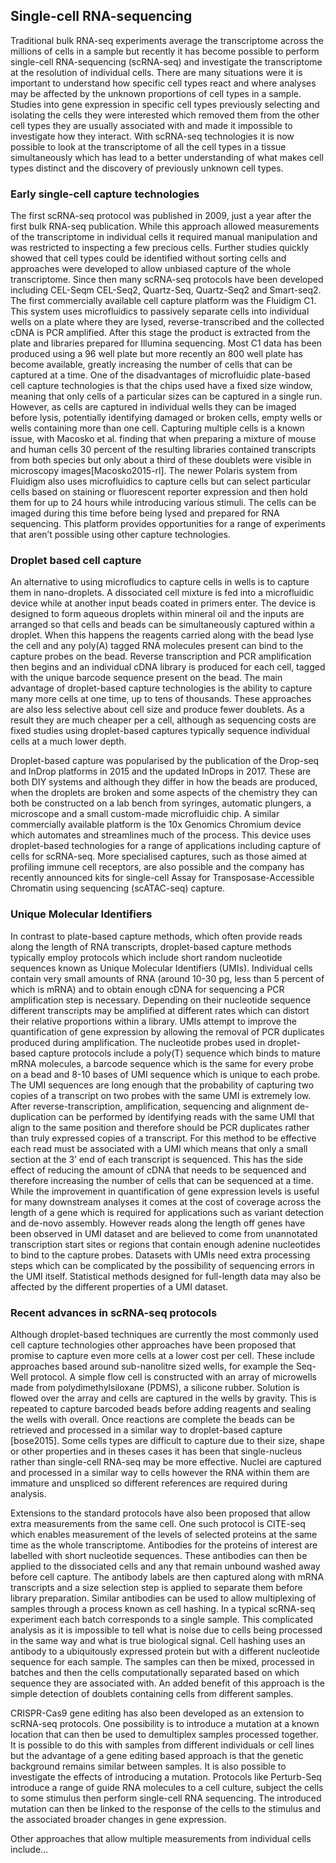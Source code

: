 ## Single-cell RNA-sequencing

Traditional bulk RNA-seq experiments average the transcriptome across the
millions of cells in a sample but recently it has become possible to perform
single-cell RNA-sequencing (scRNA-seq) and investigate the transcriptome at the
resolution of individual cells. There are many situations were it is important
to understand how specific cell types react and where analyses may be affected
by the unknown proportions of cell types in a sample. Studies into gene
expression in specific cell types previously selecting and isolating the cells
they were interested which removed them from the other cell types they are
usually associated with and made it impossible to investigate how they
interact. With scRNA-seq technologies it is now possible to look at the
transcriptome of all the cell types in a tissue simultaneously which has lead
to a better understanding of what makes cell types distinct and the discovery
of previously unknown cell types.

### Early single-cell capture technologies

The first scRNA-seq protocol was published in 2009, just a year after the first
bulk RNA-seq publication. While this approach allowed measurements of the
transcriptome in individual cells it required manual manipulation and was
restricted to inspecting a few precious cells. Further studies quickly showed
that cell types could be identified without sorting cells and approaches were
developed to allow unbiased capture of the whole transcriptome. Since then many
scRNA-seq protocols have been developed including CEL-Seqm CEL-Seq2,
Quartz-Seq, Quartz-Seq2 and Smart-seq2. The first commercially available cell
capture platform was the Fluidigm C1. This system uses microfluidics to
passively separate cells into individual wells on a plate where they are lysed,
reverse-transcribed and the collected cDNA is PCR amplified. After this stage
the product is extracted from the plate and libraries prepared for Illumina
sequencing. Most C1 data has been produced using a 96 well plate but more
recently an 800 well plate has become available, greatly increasing the number
of cells that can be captured at a time. One of the disadvantages of
microfluidic plate-based cell capture technologies is that the chips used have
a fixed size window, meaning that only cells of a particular sizes can be
captured in a single run. However, as cells are captured in individual wells
they can be imaged before lysis, potentially identifying damaged or broken
cells, empty wells or wells containing more than one cell. Capturing multiple
cells is a known issue, with Macosko et al. finding that when preparing a
mixture of mouse and human cells 30 percent of the resulting libraries
contained transcripts from both species but only about a third of these
doublets were visible in microscopy images[Macosko2015-rl]. The newer Polaris
system from Fluidigm also uses microfluidics to capture cells but can select
particular cells based on staining or fluorescent reporter expression and then
hold them for up to 24 hours while introducing various stimuli. The cells can
be imaged during this time before being lysed and prepared for RNA sequencing.
This platform provides opportunities for a range of experiments that aren't
possible using other capture technologies.

### Droplet based cell capture

An alternative to using microfludics to capture cells in wells is to capture
them in nano-droplets. A dissociated cell mixture is fed into a microfluidic
device while at another input beads coated in primers enter. The device is
designed to form aqueous droplets within mineral oil and the inputs are
arranged so that cells and beads can be simultaneously captured within a
droplet. When this happens the reagents carried along with the bead lyse the
cell and any poly(A) tagged RNA molecules present can bind to the capture
probes on the bead. Reverse transcription and PCR amplification then begins and
an individual cDNA library is produced for each cell, tagged with the unique
barcode sequence present on the bead. The main advantage of droplet-based
capture technologies is the ability to capture many more cells at one time, up
to tens of thousands. These approaches are also less selective about cell size
and produce fewer doublets. As a result they are much cheaper per a cell,
although as sequencing costs are fixed studies using droplet-based captures
typically sequence individual cells at a much lower depth.

Droplet-based capture was popularised by the publication of the Drop-seq and
InDrop platforms in 2015 and the updated InDrops in 2017. These are both DIY
systems and although they differ in how the beads are produced, when the
droplets are broken and some aspects of the chemistry they can both be
constructed on a lab bench from syringes, automatic plungers, a microscope and
a small custom-made microfluidic chip. A similar commercially available
platform is the 10x Genomics Chromium device which automates and streamlines
much of the process. This device uses droplet-based technologies for a range of
applications including capture of cells for scRNA-seq. More specialised
captures, such as those aimed at profiling immune cell receptors, are also
possible and the company has recently announced kits for single-cell Assay for
Transposase-Accessible Chromatin using sequencing (scATAC-seq) capture.

### Unique Molecular Identifiers

In contrast to plate-based capture methods, which often provide reads along the
length of RNA transcripts, droplet-based capture methods typically employ
protocols which include short random nucleotide sequences known as Unique
Molecular Identifiers (UMIs). Individual cells contain very small amounts of
RNA (around 10-30 pg, less than 5 percent of which is mRNA) and to obtain
enough cDNA for sequencing a PCR amplification step is necessary. Depending on
their nucleotide sequence different transcripts may be amplified at different
rates which can distort their relative proportions within a library. UMIs
attempt to improve the quantification of gene expression by allowing the
removal of PCR duplicates produced during amplification. The nucleotide probes
used in droplet-based capture protocols include a poly(T) sequence which binds
to mature mRNA molecules, a barcode sequence which is the same for every probe
on a bead and 8-10 bases of UMI sequence which is unique to each probe. The UMI
sequences are long enough that the probability of capturing two copies of a
transcript on two probes with the same UMI is extremely low. After
reverse-transcription, amplification, sequencing and alignment de-duplication
can be performed by identifying reads with the same UMI that align to the same
position and therefore should be PCR duplicates rather than truly expressed
copies of a transcript. For this method to be effective each read must be
associated with a UMI which means that only a small section at the 3' end of
each transcript is sequenced. This has the side effect of reducing the amount
of cDNA that needs to be sequenced and therefore increasing the number of cells
that can be sequenced at a time. While the improvement in quantification of
gene expression levels is useful for many downstream analyses it comes at the
cost of coverage across the length of a gene which is required for applications
such as variant detection and de-novo assembly. However reads along the length
off genes have been observed in UMI dataset and are believed to come from
unannotated transcription start sites or regions that contain enough adenine
nucleotides to bind to the capture probes. Datasets with UMIs need extra
processing steps which can be complicated by the possibility of sequencing
errors in the UMI itself. Statistical methods designed for full-length data may
also be affected by the different properties of a UMI dataset.

### Recent advances in scRNA-seq protocols

Although droplet-based techniques are currently the most commonly used cell
capture technologies other approaches have been proposed that promise to
capture even more cells at a lower cost per cell. These include approaches
based around sub-nanolitre sized wells, for example the Seq-Well protocol. A
simple flow cell is constructed with an array of microwells made from
polydimethylsiloxane (PDMS), a silicone rubber. Solution is flowed over the
array and cells are captured in the wells by gravity. This is repeated to
capture barcoded beads before adding reagents and sealing the wells with
overall. Once reactions are complete the beads can be retrieved and processed
in a similar way to droplet-based capture [bose2015]. Some cells types are
difficult to capture due to their size, shape or other properties and in theses
cases it has been that single-nucleus rather than single-cell RNA-seq may be
more effective. Nuclei are captured and processed in a similar way to cells
however the RNA within them are immature and unspliced so different references
are required during analysis.

Extensions to the standard protocols have also been proposed that allow extra
measurements from the same cell. One such protocol is CITE-seq which enables
measurement of the levels of selected proteins at the same time as the whole
transcriptome. Antibodies for the proteins of interest are labelled with short
nucleotide sequences. These antibodies can then be applied to the dissociated
cells and any that remain unbound washed away before cell capture. The antibody
labels are then captured along with mRNA transcripts and a size selection step
is applied to separate them before library preparation. Similar antibodies can
be used to allow multiplexing of samples through a process known as cell
hashing. In a typical scRNA-seq experiment each batch corresponds to a single
sample. This complicated analysis as it is impossible to tell what is noise due
to cells being processed in the same way and what is true biological signal.
Cell hashing uses an antibody to a ubiquitously expressed protein but with a
different nucleotide sequence for each sample. The samples can then be mixed,
processed in batches and then the cells computationally separated based on
which sequence they are associated with. An added benefit of this approach is
the simple detection of doublets containing cells from different samples.

CRISPR-Cas9 gene editing has also been developed as an extension to scRNA-seq
protocols. One possibility is to introduce a mutation at a known location that
can then be used to demultiplex samples processed together. It is possible to
do this with samples from different individuals or cell lines but the advantage
of a gene editing based approach is that the genetic background remains similar
between samples. It is also possible to investigate the effects of introducing a
mutation. Protocols like Perturb-Seq introduce a range of guide RNA molecules to
a cell culture, subject the cells to some stimulus then perform single-cell RNA
sequencing. The introduced mutation can then be linked to the response of the
cells to the stimulus and the associated broader changes in gene expression.

Other approaches that allow multiple measurements from individual cells
include...
